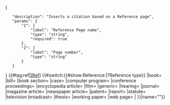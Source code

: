 <noinclude>
<templatedata>
{
    "description": "Inserts a citation based on a Reference page",
    "params": {
        "1": {
            "label": "Reference Page name",
            "type": "string",
            "required": true
        },
        "2": {
            "label": "Page number",
            "type": "string"
        }
    }
}
</templatedata>
</noinclude><includeonly>{{#tag:ref|[[:Reference:{{{1}}}|[Ref]]] {{#switch:{{#show:Reference:{{{1}}}|?Reference type}}
|book={{Cite map/book|{{{1}}}|{{{2|}}}}}
|bill={{Cite map/act|{{{1}}}|{{{2|}}}}}
|book section={{Cite map/book|{{{1}}}|{{{2|}}}}}
|case={{Cite map/court|{{{1}}}|{{{2|}}}}}
|computer program={{Cite map/video game|{{{1}}}|{{{2|}}}}}
|conference proceedings={{Cite map/conference|{{{1}}}|{{{2|}}}}}
|encyclopedia article={{Cite map/encyclopedia|{{{1}}}|{{{2|}}}}}
|film={{Cite map/film|{{{1}}}|{{{2|}}}}}
|generic={{Cite map/generic|{{{1}}}|{{{2|}}}}}
|hearing={{Cite map/generic|{{{1}}}|{{{2|}}}}} <!-- mapped to generic -->
|journal={{Cite map/journal|{{{1}}}|{{{2|}}}}}
|magazine article={{Cite map/magazine|{{{1}}}|{{{2|}}}}}
|newspaper article={{Cite map/newspaper|{{{1}}}|{{{2|}}}}}
|patent={{Cite map/patent|{{{1}}}|{{{2|}}}}}
|report={{Cite map/report|{{{1}}}|{{{2|}}}}}
|statute={{Cite map/court|{{{1}}}|{{{2|}}}}} <!-- mapped to court -->
|television broadcast={{Cite map/episode|{{{1}}}|{{{2|}}}}}
|thesis={{Cite map/thesis|{{{1}}}|{{{2|}}}}}
|working paper={{Cite map/journal|{{{1}}}|{{{2|}}}}} <!-- mapped to journal -->
|web page={{Cite map/web|{{{1}}}|{{{2|}}}}}
|{{Cite map/generic|{{{1}}}|{{{2|}}}}}<!-- default -->
}}|name="{{{1}}}{{{2|}}}"}}[[Has reference::Reference:{{{1}}}| ]]</includeonly>